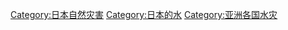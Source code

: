 {{Commons category|Floods in Japan}}

[[Category:日本自然灾害|Category:日本自然灾害]]
[[Category:日本的水|Category:日本的水]]
[[Category:亚洲各国水灾|Category:亚洲各国水灾]]